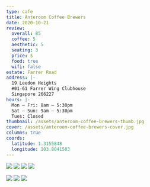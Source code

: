 ```yaml
---
type: cafe
title: Anteroom Coffee Brewers
date: 2020-10-21
review:
  overall: 85
  coffee: 5
  aesthetic: 5
  seating: 3
  price: $
  food: true
  wifi: false
estate: Farrer Road
address: |-
  19 Leedon Heights
  #01-61 Farrer Wing Clubhouse
  Singapore 266227
hours: |-
  Mon — Fri: 8am — 5:30pm
  Sat — Sun: 9am — 5:30pm
  Tues: Closed
thumbnail: /assets/anteroom-coffee-brewers-thumb.jpg
cover: /assets/anteroom-coffee-brewers-cover.jpg
columns: true
coords:
  latitude: 1.3155848
  longitude: 103.8041583
---
```



<Column left={true}>

  ![](../../static/assets/anteroom-coffee-brewers-6.jpg)
  ![](../../static/assets/anteroom-coffee-brewers-2.jpg)
  ![](../../static/assets/anteroom-coffee-brewers-4.jpg)
  ![](../../static/assets/anteroom-coffee-brewers-5.jpg)

</Column>
<Column left={false}>

  ![](../../static/assets/anteroom-coffee-brewers-3.jpg)
  ![](../../static/assets/anteroom-coffee-brewers-1.jpg)
  ![](../../static/assets/anteroom-coffee-brewers-7.jpg)

</Column>
